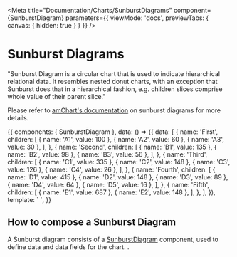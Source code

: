 
<Meta
  title="Documentation/Charts/SunburstDiagrams"
  component={SunburstDiagram}
  parameters={{ viewMode: 'docs', previewTabs: { canvas: { hidden: true } } }}
/>

# Sunburst Diagrams

"Sunburst Diagram is a circular chart that is used to indicate hierarchical relational data. It resembles nested donut charts, with an exception that Sunburst does that in a hierarchical fashion, e.g. children slices comprise whole value of their parent slice."

Please refer to [amChart's documentation](https://www.amcharts.com/docs/v4/chart-types/sunburst/) on sunburst diagrams for more details.

<Preview>
  <Story name="Documentation" inline={true}>
    {{
      components: { SunburstDiagram },
      data: () => ({
        data: [
          {
            name: 'First',
            children: [
              { name: 'A1', value: 100 },
              { name: 'A2', value: 60 },
              { name: 'A3', value: 30 },
            ],
          },
          {
            name: 'Second',
            children: [
              { name: 'B1', value: 135 },
              { name: 'B2', value: 98 },
              { name: 'B3', value: 56 },
            ],
          },
          {
            name: 'Third',
            children: [
              { name: 'C1', value: 335 },
              { name: 'C2', value: 148 },
              { name: 'C3', value: 126 },
              { name: 'C4', value: 26 },
            ],
          },
          {
            name: 'Fourth',
            children: [
              { name: 'D1', value: 415 },
              { name: 'D2', value: 148 },
              { name: 'D3', value: 89 },
              { name: 'D4', value: 64 },
              { name: 'D5', value: 16 },
            ],
          },
          {
            name: 'Fifth',
            children: [
              { name: 'E1', value: 687 },
              { name: 'E2', value: 148 },
            ],
          },
        ],
      }),
      template: `
        <sunburst-diagram
        :data="data"
        name="name"
        value="value"
        children="children"
        />
  `,
    }}
  </Story>
</Preview>

## How to compose a Sunburst Diagram

A Sunburst diagram consists of a [SunburstDiagram](?path=/docs/documentation-chart-components-sunburstdiagram--page) component, used to define data and data fields for the chart.
.
